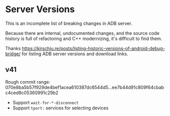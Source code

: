 # Server Versions

This is an incomplete list of breaking changes in ADB server.

Because there are internal, undocumented changes, and the source code history is full of refactoring and C++ modernizing, it's difficult to find them.

Thanks https://kirschju.re/posts/listing-historic-versions-of-android-debug-bridge/ for listing ADB server versions and download links.

## v41

Rough commit range: 070e8ba5b57f929de4bef1acea610387dc6544d5...ee7b44d91c809f64cbabc4ced8c05360991c29b2

* Support `wait-for-*-disconnect`
* Support `tport:` services for selecting devices
